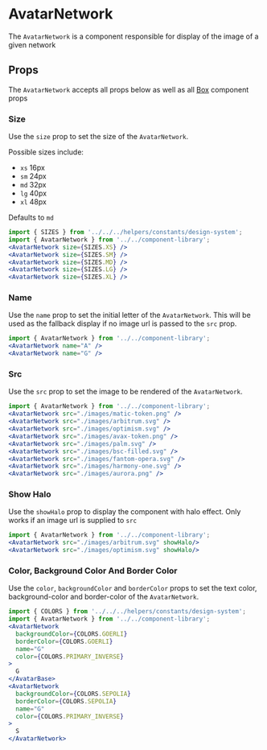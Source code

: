 

# AvatarNetwork

The `AvatarNetwork` is a component responsible for display of the image of a given network

<Canvas>
  <Story id="ui-components-component-library-avatar-network-avatar-network-stories-js--default-story" />
</Canvas>

## Props

The `AvatarNetwork` accepts all props below as well as all [Box](/docs/ui-components-ui-box-box-stories-js--default-story) component props

<ArgsTable of={AvatarNetwork} />

### Size

Use the `size` prop to set the size of the `AvatarNetwork`.

Possible sizes include:

- `xs` 16px
- `sm` 24px
- `md` 32px
- `lg` 40px
- `xl` 48px

Defaults to `md`

<Canvas>
  <Story id="ui-components-component-library-avatar-network-avatar-network-stories-js--size" />
</Canvas>

```jsx
import { SIZES } from '../../../helpers/constants/design-system';
import { AvatarNetwork } from '../../component-library';
<AvatarNetwork size={SIZES.XS} />
<AvatarNetwork size={SIZES.SM} />
<AvatarNetwork size={SIZES.MD} />
<AvatarNetwork size={SIZES.LG} />
<AvatarNetwork size={SIZES.XL} />
```

###  Name

Use the `name` prop to set the initial letter of the `AvatarNetwork`. This will be used as the fallback display if no image url is passed to the `src` prop.

<Canvas>
  <Story id="ui-components-component-library-avatar-network-avatar-network-stories-js--name" />
</Canvas>

```jsx
import { AvatarNetwork } from '../../component-library';
<AvatarNetwork name="A" />
<AvatarNetwork name="G" />
```

###  Src

Use the `src` prop to set the image to be rendered of the `AvatarNetwork`.

<Canvas>
  <Story id="ui-components-component-library-avatar-network-avatar-network-stories-js--src" />
</Canvas>

```jsx
import { AvatarNetwork } from '../../component-library';
<AvatarNetwork src="./images/matic-token.png" />
<AvatarNetwork src="./images/arbitrum.svg" />
<AvatarNetwork src="./images/optimism.svg" />
<AvatarNetwork src="./images/avax-token.png" />
<AvatarNetwork src="./images/palm.svg" />
<AvatarNetwork src="./images/bsc-filled.svg" />
<AvatarNetwork src="./images/fantom-opera.svg" />
<AvatarNetwork src="./images/harmony-one.svg" />
<AvatarNetwork src="./images/aurora.png" />
```

### Show Halo

Use the `showHalo` prop to display the component with halo effect. Only works if an image url is supplied to `src`

<Canvas>
  <Story id="ui-components-component-library-avatar-network-avatar-network-stories-js--show-halo" />
</Canvas>

```jsx
import { AvatarNetwork } from '../../component-library';
<AvatarNetwork src="./images/arbitrum.svg" showHalo/>
<AvatarNetwork src="./images/optimism.svg" showHalo/>
```

### Color, Background Color And Border Color

Use the `color`, `backgroundColor` and `borderColor` props to set the text color, background-color and border-color of the `AvatarNetwork`.

<Canvas>
  <Story id="ui-components-component-library-avatar-network-avatar-network-stories-js--color-background-color-and-border-color" />
</Canvas>

```jsx
import { COLORS } from '../../../helpers/constants/design-system';
import { AvatarNetwork } from '../../component-library';
<AvatarNetwork
  backgroundColor={COLORS.GOERLI}
  borderColor={COLORS.GOERLI}
  name="G"
  color={COLORS.PRIMARY_INVERSE}
>
  G
</AvatarBase>
<AvatarNetwork
  backgroundColor={COLORS.SEPOLIA}
  borderColor={COLORS.SEPOLIA}
  name="G"
  color={COLORS.PRIMARY_INVERSE}
>
  S
</AvatarNetwork>
```